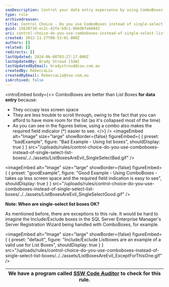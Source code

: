 ```yaml
---
seoDescription: Control your data entry experience by using ComboBoxes instead of single-select List Boxes.
type: rule
archivedreason:
title: Control Choice - Do you use ComboBoxes instead of single-select List Boxes?
guid: 1562073d-ec2c-42fe-b9c1-9b6d6feb6842
uri: control-choice-do-you-use-comboboxes-instead-of-single-select-list-boxes
created: 2012-11-27T08:53:01.000Z
authors: []
related: []
redirects: []
lastUpdated: 2024-06-08T03:27:17.000Z
lastUpdatedBy: Brady Stroud [SSW]
lastUpdatedByEmail: bradystroud@ssw.com.au
createdBy: RebeccaLiu
createdByEmail: RebeccaLiu@ssw.com.au
isArchived: false
---
```


<introEmbed
  body={<>
ComboBoxes are better than List Boxes **for data entry** because:

- They occupy less screen space
- They are less trouble to scroll through, owing to the fact that you can afford to have more room for the list (as it's collapsed most of the time)
- As you can see in the figures below, using a combo also makes the required field indicator (\*) easier to see.
  </>}
/>
<imageEmbed
  alt="Image"
  size="large"
  showBorder={false}
  figureEmbed={ {
    preset: "badExample",
    figure: "Bad Example - Using list boxes",
    shouldDisplay: true
  } }
  src="/uploads/rules/control-choice-do-you-use-comboboxes-instead-of-single-select-list-boxes/../../assets/ListBoxesAreEvil_SingleSelectBad.gif"
/>

<imageEmbed
  alt="Image"
  size="large"
  showBorder={false}
  figureEmbed={ {
    preset: "goodExample",
    figure: "Good Example - Using ComboBoxes - takes up less screen space and the required field indication is easy to see",
    shouldDisplay: true
  } }
  src="/uploads/rules/control-choice-do-you-use-comboboxes-instead-of-single-select-list-boxes/../../assets/ListBoxesAreEvil_SingleSelectGood.gif"
/>

**Note: When are single-select list boxes OK?**

As mentioned before, there are exceptions to this rule. It would be hard to imagine the Include/Exclude boxes in the SQL Server Enterprise Manager's Server Registration Wizard being handled with ComboBoxes, for example.


<imageEmbed
  alt="Image"
  size="large"
  showBorder={false}
  figureEmbed={ {
    preset: "default",
    figure: "Include/Exclude Listboxes are an example of a valid use for List Boxes",
    shouldDisplay: true
  } }
  src="/uploads/rules/control-choice-do-you-use-comboboxes-instead-of-single-select-list-boxes/../../assets/ListBoxesAreEvil_ExceptForThisOne.gif"
/>

| We have a program called [SSW Code Auditor](http://www.ssw.com.au/ssw/CodeAuditor/) to check for this rule. |
| ----------------------------------------------------------------------------------------------------------- |
